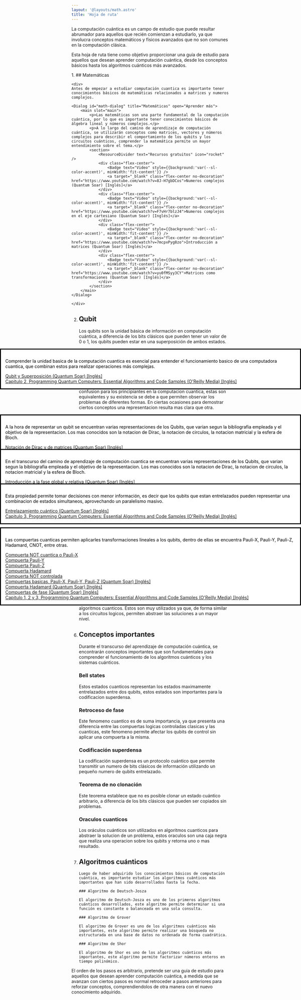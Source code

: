 ```yaml
---
layout: '@layouts/math.astro'
title: 'Hoja de ruta'
---
```



<style>
  {`
    .flex-center{
        display:flex;
        justify-content:start;
        align-items:center;
        gap: 0.5rem;
    }
    .no-decoration{
        text-decoration:none;
    }
    `}
</style>

La computación cuántica es un campo de estudio que puede resultar abrumador
para aquellos que recién comienzan a estudiarlo, ya que involucra conceptos
matemáticos y físicos avanzados que no son comunes en la computación clásica.

Esta hoja de ruta tiene como objetivo proporcionar una guía de estudio para
aquellos que desean aprender computación cuántica, desde los conceptos básicos
hasta los algoritmos cuánticos más avanzados.

<Steps>
1.  ## Matemáticas

    <div>
    Antes de empezar a estudiar computación cuantica es importante tener conocimientos básicos de matemáticas relacionados a matrices y numeros complejos.

    <Dialog id="math-dialog" title="Matemáticas" open="Aprender más">
        <main slot="main">
            <p>Las matemáticas son una parte fundamental de la computación cuántica, por lo que es importante tener conocimientos básicos de álgebra lineal y números complejos.</p>
            <p>A lo largo del camino de aprendizaje de computación cuántica, se utilizarán conceptos como matrices, vectores y números complejos para describir el comportamiento de los qubits y los circuitos cuánticos, comprender la matemática permite un mayor entendimiento sobre el tema.</p>
            <section>
                <ResourceDivider text="Recursos gratuitos" icon="rocket" />
                <div class="flex-center">
                    <Badge text="Video" style={{background:'var(--sl-color-accent)', minWidth:'fit-content'}} />
                    <a target="_blank" class="flex-center no-decoration" href="https://www.youtube.com/watch?v=8J-H7gbDCos">Numeros complejos (Quantum Soar) [Inglés]</a>
                </div>
                <div class="flex-center">
                    <Badge text="Video" style={{background:'var(--sl-color-accent)', minWidth:'fit-content'}} />
                    <a target="_blank" class="flex-center no-decoration" href="https://www.youtube.com/watch?v=F7vHr7blzJ4">Numeros complejos en el eje cartesiano (Quantum Soar) [Inglés]</a>
                </div>
                <div class="flex-center">
                    <Badge text="Video" style={{background:'var(--sl-color-accent)', minWidth:'fit-content'}} />
                    <a target="_blank" class="flex-center no-decoration" href="https://www.youtube.com/watch?v=7mcpxPyg8zo">Introducción a matrices (Quantum Soar) [Inglés]</a>
                </div>
                <div class="flex-center">
                    <Badge text="Video" style={{background:'var(--sl-color-accent)', minWidth:'fit-content'}} />
                    <a target="_blank" class="flex-center no-decoration" href="https://www.youtube.com/watch?v=yu0fMSyy3CY">Matrices como transformaciones (Quantum Soar) [Inglés]</a>
                </div>
            </section>
        </main>
    </Dialog>

    </div>

2.  ## Qubit

    Los qubits son la unidad básica de información en computación cuántica, a diferencia de los bits clásicos que pueden tener un valor de 0 o 1, los qubits pueden estar en una superposición de ambos estados.

    <Dialog id='qubit-dialog' title='Qubit' open='Aprender más'>
      <main slot='main'>
        <p>
          Comprender la unidad basica de la computación cuantica es esencial
          para entender el funcionamiento basico de una computadora cuantica,
          que combinan estos para realizar operaciones más complejas.
        </p>
        <section>
          <ResourceDivider text='Recursos gratuitos' icon='rocket' />
          <div class='flex-center'>
            <Badge
              text='Video'
              style={{
                background: 'var(--sl-color-accent)',
                minWidth: 'fit-content',
              }}
            />
            <a
              target='_blank'
              class='flex-center no-decoration'
              href='https://www.youtube.com/watch?v=urNWf4Ezisc'
            >
              Qubit y Superposición (Quantum Soar) [Inglés]
            </a>
          </div>
        </section>
        <section>
          <ResourceDivider text='Recursos pagos' icon='open-book' />
          <div class='flex-center'>
            <Badge
              text='Libro'
              style={{
                background: 'var(--sl-color-accent-low)',
                minWidth: 'fit-content',
              }}
            />
            <a
              target='_blank'
              class='flex-center no-decoration'
              href='https://isbnsearch.org/isbn/9781492039686'
            >
              Capitulo 2, Programming Quantum Computers: Essential Algorithms
              and Code Samples (O'Reilly Media) [Inglés]
            </a>
          </div>
        </section>
      </main>
    </Dialog>

    ### Representaciones

    Dentro de las representaciones de los qubits se encuentran la esfera de Bloch, la notación de Dirac (bra-ket), la notación de circulos, la notación de matrices, entre otras.

    La gran variedad de representaciones tiene una gran desventaja, la confusion para los principiantes en la computacion cuantica, estas son equivalentes y su existencia se debe a que permiten observar los problemas de diferentes formas. En ciertas ocasiones para demostrar ciertos conceptos una representacion resulta mas clara que otra.

    <Dialog id="represetanciones-dialog" title="Representaciones de Qubits" open="Aprender más">
    <main slot="main">
        <p>A la hora de representar un qubit se encuentran varias representaciones de los Qubits, que varian segun la bibliografia empleada y el objetivo de la representacion. Los mas conocidos son la notacion de Dirac, la notacion de circulos, la notacion matricial y la esfera de Bloch.</p>
        <section>
            <ResourceDivider text="Recursos gratuitos" icon="rocket" />
            <div class="flex-center">
                <Badge text="Video" style={{background:'var(--sl-color-accent)', minWidth:'fit-content'}} />
                <a target="_blank" class="flex-center no-decoration" href="https://www.youtube.com/watch?v=RyPQL8lccx4">Notación de Dirac y de matrices (Quantum Soar) [Inglés]</a>
            </div>
            <div class="flex-center">
                <Badge text="Video" style={{background:'var(--sl-color-accent)', minWidth:'fit-content'}} />
                <a target="_blank" class="flex-center no-decoration" href="https://www.youtube.com/watch?v=4EGY4ajn1Iw">La esfera de Bloch (Quantum Soar) [Inglés]</a>
            </div>
        </section>
        <section>
            <ResourceDivider text="Recursos pagos" icon="open-book"/>
            <div class="flex-center">
                <Badge text="Libro" style={{background:'var(--sl-color-accent-low)', minWidth:'fit-content'}} />
                <a target="_blank" class="flex-center no-decoration" href="https://isbnsearch.org/isbn/9781492039686">Introducción a la notación de Circulos. Capitulo 2, Programming Quantum Computers: Essential Algorithms and Code Samples (O'Reilly Media) [Inglés]</a>
            </div>
        </section>
    </main>

    </Dialog>

    ### Fase relativa y global

    Esta propiedad de los qubits es una de las mas importantes del dominio, la fase relativa es la diferencia de fase entre dos estados cuanticos, la fase global es la fase que se aplica a ambos estados cuanticos.

    <Dialog id="phase-dialog" title="Fase relativa y global" open="Aprender más">
    <main slot="main">
        <p>En el transcurso del camino de aprendizaje de computación cuantica se encuentran varias representaciones de los Qubits, que varian segun la bibliografia empleada y el objetivo de la representacion. Los mas conocidos son la notacion de Dirac, la notacion de circulos, la notacion matricial y la esfera de Bloch.</p>
        <section>
            <ResourceDivider text="Recursos gratuitos" icon="rocket" />
            <div class="flex-center">
                <Badge text="Video" style={{background:'var(--sl-color-accent)', minWidth:'fit-content'}} />
                <a target="_blank" class="flex-center no-decoration" href="https://www.youtube.com/watch?v=uZD8BkMOSsM">Introducción a la fase global y relativa (Quantum Soar) [Inglés]</a>
            </div>
        </section>
        <section>
            <ResourceDivider text="Recursos pagos" icon="open-book"/>
            <div class="flex-center">
                <Badge text="Libro" style={{background:'var(--sl-color-accent-low)', minWidth:'fit-content'}} />
                <a target="_blank" class="flex-center no-decoration" href="https://isbnsearch.org/isbn/9781492039686">Rotación del círculo. Capitulo 2, Programming Quantum Computers: Essential Algorithms and Code Samples (O'Reilly Media) [Inglés]</a>
            </div>
        </section>
    </main>

    </Dialog>

    ### Entrelazamiento

    El entrelazamiento cuántico es una propiedad de los sistemas cuánticos que permite que dos o más qubits estén correlacionados de tal manera que el estado de uno de ellos dependa del estado de los otros.

    <div>
    <Dialog id="entanglement-dialog" title="Entrelazamiento de Qubits" open="Aprender más">
    <main slot="main">
        <p>Esta propiedad permite tomar decisiones con menor información, es decir que los qubits que estan entrelazados pueden representar una combinacion de estados simultaneos, aprovechando un paralelismo masivo.</p>
        <section>
            <ResourceDivider text="Recursos gratuitos" icon="rocket" />
            <div class="flex-center">
                <Badge text="Video" style={{background:'var(--sl-color-accent)', minWidth:'fit-content'}} />
                <a target="_blank" class="flex-center no-decoration" href="https://www.youtube.com/watch?v=H3DC-hBuCSQ">Entrelazamiento cuántico (Quantum Soar) [Inglés]</a>
            </div>
        </section>
        <section>
            <ResourceDivider text="Recursos pagos" icon="open-book"/>
            <div class="flex-center">
                <Badge text="Libro" style={{background:'var(--sl-color-accent-low)', minWidth:'fit-content'}} />
                <a target="_blank" class="flex-center no-decoration" href="https://isbnsearch.org/isbn/9781492039686">Capitulo 3, Programming Quantum Computers: Essential Algorithms and Code Samples (O'Reilly Media) [Inglés]</a>
            </div>
        </section>
    </main>

    </Dialog>
    </div>

3.  ## Compuertas cuánticas

    Las compuertas cuánticas son las operaciones que se realizan sobre los qubits, estas compuertas son las encargadas de realizar las operaciones necesarias para realizar los algoritmos cuanticos. Se asimilan a las compuertas logicas.

    <div>
    <Dialog id="gates-dialog" title="Compuertas cuánticas" open="Aprender más">
    <main slot="main">
        <p>Las compuertas cuanticas permiten aplicarles transformaciones lineales a los qubits, dentro de ellas se encuentra Pauli-X, Pauli-Y, Pauli-Z, Hadamard, CNOT, entre otras.</p>
        <section>
            <ResourceDivider text="Recursos gratuitos" icon="rocket" />
            <div class="flex-center">
                <Badge text="Wiki" style={{background:'var(--sl-color-accent-high)', minWidth:'fit-content', color:'var(--sl-color-accent-low)'}} />
                <a href={`${import.meta.env.BASE_URL}/gates/pauli-x`}>Compuerta NOT cuantica o Pauli-X</a>
            </div>
            <div class="flex-center">
                <Badge text="Wiki" style={{background:'var(--sl-color-accent-high)', minWidth:'fit-content', color:'var(--sl-color-accent-low)'}} />
                <a href={`${import.meta.env.BASE_URL}/gates/pauli-y`}>Compuerta Pauli-Y</a>
            </div>
            <div class="flex-center">
                <Badge text="Wiki" style={{background:'var(--sl-color-accent-high)', minWidth:'fit-content', color:'var(--sl-color-accent-low)'}} />
                <a href={`${import.meta.env.BASE_URL}/gates/pauli-z`}>Compuerta Pauli-Z</a>
            </div>
            <div class="flex-center">
                <Badge text="Wiki" style={{background:'var(--sl-color-accent-high)', minWidth:'fit-content', color:'var(--sl-color-accent-low)'}} />
                <a href={`${import.meta.env.BASE_URL}/gates/hadamard`}>Compuerta Hadamard</a>
            </div>
            <div class="flex-center">
                <Badge text="Wiki" style={{background:'var(--sl-color-accent-high)', minWidth:'fit-content', color:'var(--sl-color-accent-low)'}} />
                <a href={`${import.meta.env.BASE_URL}/gates/cnot`}>Compuerta NOT controlada</a>
            </div>
            <div class="flex-center">
                <Badge text="Video" style={{background:'var(--sl-color-accent)', minWidth:'fit-content'}} />
                <a target="_blank" class="flex-center no-decoration" href="https://www.youtube.com/watch?v=01-3FzQwfCg">Compuertas basicas, Pauli-X, Pauli-Y, Pauli-Z (Quantum Soar) [Inglés]</a>
            </div>
            <div class="flex-center">
                <Badge text="Video" style={{background:'var(--sl-color-accent)', minWidth:'fit-content'}} />
                <a target="_blank" class="flex-center no-decoration" href="https://youtu.be/G9d0QWM82sU?si=Gq7YR5iS1lEAZrl3">Compuerta Hadamard (Quantum Soar) [Inglés]</a>
            </div>
            <div class="flex-center">
                <Badge text="Video" style={{background:'var(--sl-color-accent)', minWidth:'fit-content'}} />
                <a target="_blank" class="flex-center no-decoration" href="https://www.youtube.com/watch?v=P0IuxwZxSTk">Compuertas de fase (Quantum Soar) [Inglés]</a>
            </div>
        </section>
        <section>
            <ResourceDivider text="Recursos pagos" icon="open-book"/>
            <div class="flex-center">
                <Badge text="Libro" style={{background:'var(--sl-color-accent-low)', minWidth:'fit-content'}} />
                <a target="_blank" class="flex-center no-decoration" href="https://isbnsearch.org/isbn/9781492039686">Capitulo 1, 2 y 3, Programming Quantum Computers: Essential Algorithms and Code Samples (O'Reilly Media) [Inglés]</a>
            </div>
        </section>
    </main>

    </Dialog>
    </div>

4.  ## Multiples Qubits

    Agregar mas qubits a un sistema cuantico permite guardar mas informacion, realizar operaciones mas complejas y realizar algoritmos cuanticos. Entran en efecto las compuertas de varios qubits, las observaciones de qubits singulares y el entrelazamiento.

5.  ## Circuitos cuánticos

    Es otra forma de representar los sistemas cuanticos, los circuitos cuanticos son una representacion grafica de las operaciones que se realizan sobre los qubits, estos circuitos son una forma de visualizar los algoritmos cuanticos. Estos son muy utilizados ya que, de forma similar a los circuitos logicos, permiten abstraer las soluciones a un mayor nivel.

6.  ## Conceptos importantes

    Durante el transcurso del aprendizaje de computación cuántica, se encontrarán conceptos importantes que son fundamentales para comprender el funcionamiento de los algoritmos cuánticos y los sistemas cuánticos.

    ### Bell states

    Estos estados cuanticos representan los estados maximamente entrelazados entre dos qubits, estos estados son importantes para la codificacion superdensa.

    ### Retroceso de fase

    Este fenomeno cuantico es de suma importancia, ya que presenta una diferencia entre las compuertas logicas controladas clasicas y las cuanticas, este fenomeno permite afectar los qubits de control sin aplicar una compuerta a la misma.

    ### Codificación superdensa

    La codificación superdensa es un protocolo cuántico que permite transmitir un numero de bits clásicos de información utilizando un pequeño numero de qubits entrelazado.

    ### Teorema de no clonación

    Este teorema establece que no es posible clonar un estado cuántico arbitrario, a diferencia de los bits clásicos que pueden ser copiados sin problemas.

    ### Oraculos cuanticos

    Los oráculos cuánticos son utilizados en algoritmos cuanticos para abstraer la solucion de un problema, estos oraculos son una caja negra que realiza una operacion sobre los qubits y retorna uno o mas resultado.

7.  ## Algoritmos cuánticos

        Luego de haber adquirido los conocimientos básicos de computación cuántica, es importante estudiar los algoritmos cuánticos más importantes que han sido desarrollados hasta la fecha.

        ### Algoritmo de Deutsch-Josza

        El algoritmo de Deutsch-Josza es uno de los primeros algoritmos cuánticos desarrollados, este algoritmo permite determinar si una función es constante o balanceada en una sola consulta.

        ### Algoritmo de Grover

        El algoritmo de Grover es uno de los algoritmos cuánticos más importantes, este algoritmo permite realizar una búsqueda no estructurada en una base de datos no ordenada de forma cuadrática.

        ### Algoritmo de Shor

        El algoritmo de Shor es uno de los algoritmos cuánticos más importantes, este algoritmo permite factorizar números enteros en tiempo polinómico.

</Steps>

El orden de los pasos es arbitrario, pretende ser una guia de estudio para aquellos que desean aprender computación cuántica, a medida que se avanzan con ciertos pasos es normal retroceder a pasos anteriores para reforzar conceptos, comprendiendolos de otra manera con el nuevo conocimiento adquirido.

